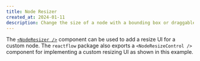 ```yaml
---
title: Node Resizer
created_at: 2024-01-11
description: Change the size of a node with a bounding box or draggable icon
---
```



The [`<NodeResizer />`](/api-reference/components/node-resizer) component can be used to add a resize UI for a custom node. The `reactflow` package also exports a `<NodeResizeControl />` component for implementing a custom resizing UI as shown in this example.

<RemoteCodeViewer route="examples/nodes/node-resizer" framework="react" />
